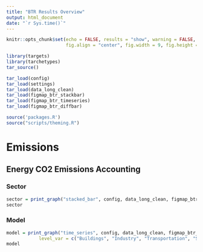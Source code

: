 ```yaml
---
title: "BTR Results Overview"
output: html_document
date: "`r Sys.time()`"
---
```


```r
knitr::opts_chunk$set(echo = FALSE, results = "show", warning = FALSE, message = FALSE, error = FALSE, 
                      fig.align = "center", fig.width = 9, fig.height = 5)
```


```r
library(targets)
library(tarchetypes)
tar_source()
```

```r
tar_load(config)
tar_load(settings)
tar_load(data_long_clean)
tar_load(figmap_btr_stackbar)
tar_load(figmap_btr_timeseries)
tar_load(figmap_btr_diffbar)
```

```r
source('packages.R')
source("scripts/theming.R")
```

# Emissions

## Energy CO2 Emissions Accounting {.tabset}

### Sector

```r
sector = print_graph("stacked_bar", config, data_long_clean, figmap_btr_stackbar, 18, "United States", scenario_rename = TRUE)
sector
```

### Model

```r
model = print_graph("time_series", config, data_long_clean, figmap_btr_timeseries, 9, "United States", scenario_rename = TRUE,
            level_var = c("Buildings", "Industry", "Transportation", "Supply", "Total Energy"))
model
```

